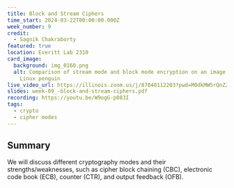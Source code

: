 ```yaml
---
title: Block and Stream Ciphers
time_start: 2024-03-22T00:00:00.000Z
week_number: 9
credit:
  - Sagnik Chakraborty
featured: true
location: Everitt Lab 2310
card_image:
  background: img_0160.png
  alt: Comparison of stream mode and block mode encryption on an image of the
    Linux penguin
live_video_url: https://illinois.zoom.us/j/87048112203?pwd=M0dkMW5rQnZ2WTluMW1OekF0NGViZz09
slides: week-09_-block-and-stream-ciphers.pdf
recording: https://youtu.be/W9ogG-p083I
tags:
  - crypto
  - cipher modes
---
```

## Summary

We will discuss different cryptography modes and their strengths/weaknesses, such as cipher block chaining (CBC), electronic code book (ECB), counter (CTR), and output feedback (OFB).